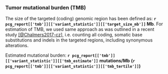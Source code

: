 ### Tumor mutational burden (TMB)

The size of the targeted (coding) genomic region has been defined as: __`r pcg_report[['tmb']][['variant_statistic']][['target_size_mb']]` Mb__. For estimation of TMB, we used same approach as was outlined in a recent study [[@Chalmers2017-cz]](https://www.ncbi.nlm.nih.gov/pubmed/28420421), i.e. counting all coding, somatic base substitutions and indels in the targeted regions, including synonymous alterations. 

Estimated mutational burden: __`r pcg_report[['tmb']][['variant_statistic']][['tmb_estimate']]`__ __mutations/Mb__ __(`r pcg_report[['tmb']][['variant_statistic']][['tmb_tertile']]`)__
